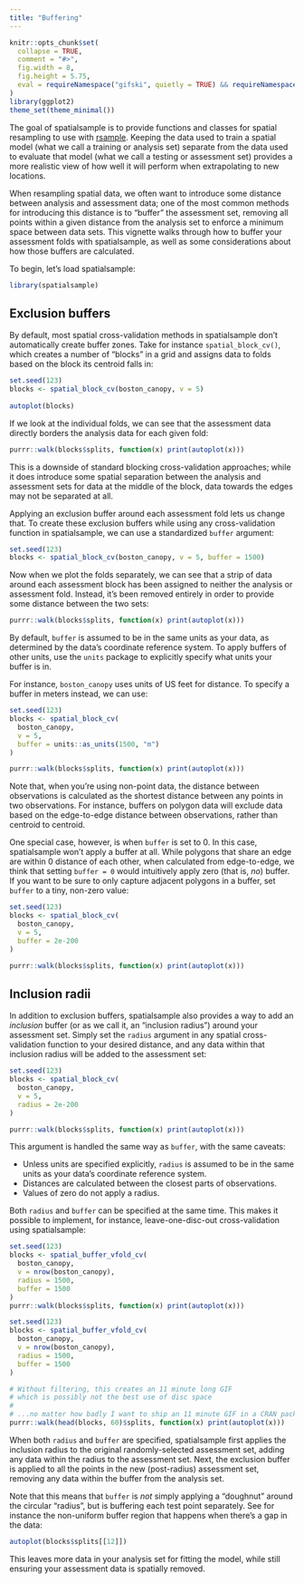 ```yaml
---
title: "Buffering"
---
```


```r
knitr::opts_chunk$set(
  collapse = TRUE,
  comment = "#>",
  fig.width = 8,
  fig.height = 5.75,
  eval = requireNamespace("gifski", quietly = TRUE) && requireNamespace("knitr", quietly = TRUE)
)
library(ggplot2)
theme_set(theme_minimal())
```

The goal of spatialsample is to provide functions and classes for spatial resampling to use with [rsample](https://rsample.tidymodels.org/). Keeping the data used to train a spatial model (what we call a training or analysis set) separate from the data used to evaluate that model (what we call a testing or assessment set) provides a more realistic view of how well it will perform when extrapolating to new locations.

When resampling spatial data, we often want to introduce some distance between analysis and assessment data; one of the most common methods for introducing this distance is to "buffer" the assessment set, removing all points within a given distance from the analysis set to enforce a minimum space between data sets. This vignette walks through how to buffer your assessment folds with spatialsample, as well as some considerations about how those buffers are calculated.

To begin, let's load spatialsample:

```r
library(spatialsample)
```

## Exclusion buffers

By default, most spatial cross-validation methods in spatialsample don't automatically create buffer zones. Take for instance `spatial_block_cv()`, which creates a number of "blocks" in a grid and assigns data to folds based on the block its centroid falls in:

```r
set.seed(123)
blocks <- spatial_block_cv(boston_canopy, v = 5)
  
autoplot(blocks)
```

If we look at the individual folds, we can see that the assessment data directly borders the analysis data for each given fold:

```r
purrr::walk(blocks$splits, function(x) print(autoplot(x)))
```

This is a downside of standard blocking cross-validation approaches; while it does introduce some spatial separation between the analysis and assessment sets for data at the middle of the block, data towards the edges may not be separated at all. 

Applying an exclusion buffer around each assessment fold lets us change that. To create these exclusion buffers while using any cross-validation function in spatialsample, we can use a standardized `buffer` argument:

```r
set.seed(123)
blocks <- spatial_block_cv(boston_canopy, v = 5, buffer = 1500)
```

Now when we plot the folds separately, we can see that a strip of data around each assessment block has been assigned to neither the analysis or assessment fold. Instead, it's been removed entirely in order to provide some distance between the two sets:

```r
purrr::walk(blocks$splits, function(x) print(autoplot(x)))
```

By default, `buffer` is assumed to be in the same units as your data, as determined by the data's coordinate reference system. To apply buffers of other units, use the `units` package to explicitly specify what units your buffer is in.

For instance, `boston_canopy` uses units of US feet for distance. To specify a buffer in meters instead, we can use:

```r
set.seed(123)
blocks <- spatial_block_cv(
  boston_canopy, 
  v = 5, 
  buffer = units::as_units(1500, "m")
)

purrr::walk(blocks$splits, function(x) print(autoplot(x)))
```

Note that, when you're using non-point data, the distance between observations is calculated as the shortest distance between any points in two observations. For instance, buffers on polygon data will exclude data based on the edge-to-edge distance between observations, rather than centroid to centroid.

One special case, however, is when `buffer` is set to 0. In this case, spatialsample won't apply a buffer at all. While polygons that share an edge are within 0 distance of each other, when calculated from edge-to-edge, we think that setting `buffer = 0` would intuitively apply zero (that is, _no_) buffer. If you want to be sure to only capture adjacent polygons in a buffer, set `buffer` to a tiny, non-zero value:

```r
set.seed(123)
blocks <- spatial_block_cv(
  boston_canopy, 
  v = 5, 
  buffer = 2e-200
)

purrr::walk(blocks$splits, function(x) print(autoplot(x)))
```

## Inclusion radii

In addition to exclusion buffers, spatialsample also provides a way to add an _inclusion_ buffer (or as we call it, an "inclusion radius") around your assessment set. Simply set the `radius` argument in any spatial cross-validation function to your desired distance, and any data within that inclusion radius will be added to the assessment set:

```r
set.seed(123)
blocks <- spatial_block_cv(
  boston_canopy, 
  v = 5, 
  radius = 2e-200
)

purrr::walk(blocks$splits, function(x) print(autoplot(x)))
```

This argument is handled the same way as `buffer`, with the same caveats: 

- Unless units are specified explicitly, `radius` is assumed to be in the same units as your data's coordinate reference system.
- Distances are calculated between the closest parts of observations.
- Values of zero do not apply a radius. 

Both `radius` and `buffer` can be specified at the same time. This makes it possible to implement, for instance, leave-one-disc-out cross-validation using spatialsample:

```r
set.seed(123)
blocks <- spatial_buffer_vfold_cv(
  boston_canopy, 
  v = nrow(boston_canopy), 
  radius = 1500,
  buffer = 1500
)
purrr::walk(blocks$splits, function(x) print(autoplot(x)))
```

```r
set.seed(123)
blocks <- spatial_buffer_vfold_cv(
  boston_canopy, 
  v = nrow(boston_canopy), 
  radius = 1500,
  buffer = 1500
)

# Without filtering, this creates an 11 minute long GIF
# which is possibly not the best use of disc space
#
# ...no matter how badly I want to ship an 11 minute GIF in a CRAN package 
purrr::walk(head(blocks, 60)$splits, function(x) print(autoplot(x)))
```

When both `radius` and `buffer` are specified, spatialsample first applies the inclusion radius to the original randomly-selected assessment set, adding any data within the radius to the assessment set. Next, the exclusion buffer is applied to all the points in the new (post-radius) assessment set, removing any data within the buffer from the analysis set. 

Note that this means that `buffer` is _not_ simply applying a "doughnut" around the circular "radius", but is buffering each test point separately. See for instance the non-uniform buffer region that happens when there's a gap in the data:
 
```r
autoplot(blocks$splits[[12]])
```

This leaves more data in your analysis set for fitting the model, while still ensuring your assessment data is spatially removed.
